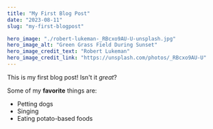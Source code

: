 ```yaml
---
title: "My First Blog Post"
date: "2023-08-11"
slug: "my-first-blogpost"

hero_image: "./robert-lukeman-_RBcxo9AU-U-unsplash.jpg"
hero_image_alt: "Green Grass Field During Sunset"
hero_image_credit_text: "Robert Lukeman"
hero_image_credit_link: "https://unsplash.com/photos/_RBcxo9AU-U"
---
```


This is my first blog post! Isn't it *great*?

Some of my **favorite** things are:

* Petting dogs
* Singing
* Eating potato-based foods